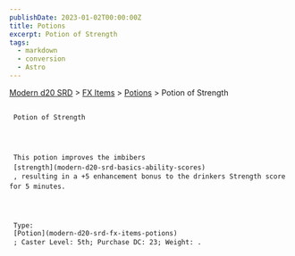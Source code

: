 ```yaml
---
publishDate: 2023-01-02T00:00:00Z
title: Potions
excerpt: Potion of Strength
tags:
  - markdown
  - conversion
  - Astro
---
```


[Modern d20 SRD](/#modernD20) >
[FX Items](modern-d20-srd-fx-items-index) >
[Potions](modern-d20-srd-fx-items-potions) > Potion of Strength

##

     Potion of Strength




     This potion improves the imbibers
     [strength](modern-d20-srd-basics-ability-scores)
     , resulting in a +5 enhancement bonus to the drinkers Strength score for 5 minutes.




     Type:
     [Potion](modern-d20-srd-fx-items-potions)
     ; Caster Level: 5th; Purchase DC: 23; Weight: .
